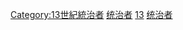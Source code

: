 {{Portal|欧洲|人物|历史}}

[[Category:13世紀統治者|Category:13世紀統治者]]
[[Category:13世纪欧洲|统治者]]
[[Category:欧洲统治者|13]]
[[Category:13世纪欧洲人|统治者]]